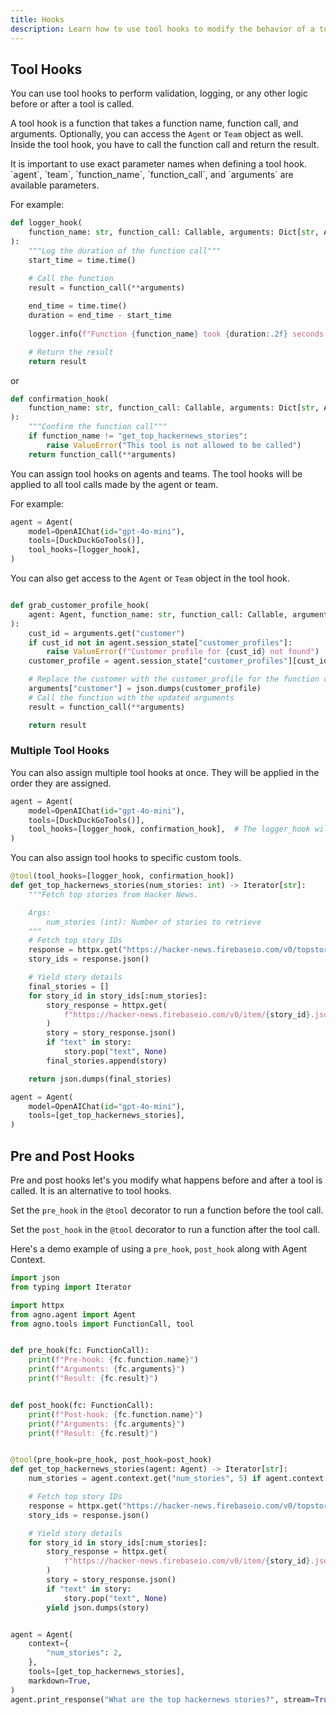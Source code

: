 ```yaml
---
title: Hooks
description: Learn how to use tool hooks to modify the behavior of a tool.
---
```


## Tool Hooks
You can use tool hooks to perform validation, logging, or any other logic before or after a tool is called.

A tool hook is a function that takes a function name, function call, and arguments. Optionally, you can access the `Agent` or `Team` object as well.  Inside the tool hook, you have to call the function call and return the result.

<Note>
It is important to use exact parameter names when defining a tool hook. `agent`, `team`, `function_name`, `function_call`, and `arguments` are available parameters.
</Note>

For example:

```python
def logger_hook(
    function_name: str, function_call: Callable, arguments: Dict[str, Any]
):
    """Log the duration of the function call"""
    start_time = time.time()

    # Call the function
    result = function_call(**arguments)
    
    end_time = time.time()
    duration = end_time - start_time
    
    logger.info(f"Function {function_name} took {duration:.2f} seconds to execute")

    # Return the result
    return result
```

or 

```python
def confirmation_hook(
    function_name: str, function_call: Callable, arguments: Dict[str, Any]
):
    """Confirm the function call"""
    if function_name != "get_top_hackernews_stories":
        raise ValueError("This tool is not allowed to be called")
    return function_call(**arguments)
```

You can assign tool hooks on agents and teams.  The tool hooks will be applied to all tool calls made by the agent or team.

For example:

```python
agent = Agent(
    model=OpenAIChat(id="gpt-4o-mini"),
    tools=[DuckDuckGoTools()],
    tool_hooks=[logger_hook],
)
```

You can also get access to the `Agent` or `Team` object in the tool hook.

```python

def grab_customer_profile_hook(
    agent: Agent, function_name: str, function_call: Callable, arguments: Dict[str, Any]
):
    cust_id = arguments.get("customer")
    if cust_id not in agent.session_state["customer_profiles"]:
        raise ValueError(f"Customer profile for {cust_id} not found")
    customer_profile = agent.session_state["customer_profiles"][cust_id]

    # Replace the customer with the customer_profile for the function call
    arguments["customer"] = json.dumps(customer_profile)
    # Call the function with the updated arguments
    result = function_call(**arguments)

    return result
```

### Multiple Tool Hooks

You can also assign multiple tool hooks at once. They will be applied in the order they are assigned.

```python
agent = Agent(
    model=OpenAIChat(id="gpt-4o-mini"),
    tools=[DuckDuckGoTools()],
    tool_hooks=[logger_hook, confirmation_hook],  # The logger_hook will run on the outer layer, and the confirmation_hook will run on the inner layer
)
```

You can also assign tool hooks to specific custom tools.

```python
@tool(tool_hooks=[logger_hook, confirmation_hook])
def get_top_hackernews_stories(num_stories: int) -> Iterator[str]:
    """Fetch top stories from Hacker News.

    Args:
        num_stories (int): Number of stories to retrieve
    """
    # Fetch top story IDs
    response = httpx.get("https://hacker-news.firebaseio.com/v0/topstories.json")
    story_ids = response.json()

    # Yield story details
    final_stories = []
    for story_id in story_ids[:num_stories]:
        story_response = httpx.get(
            f"https://hacker-news.firebaseio.com/v0/item/{story_id}.json"
        )
        story = story_response.json()
        if "text" in story:
            story.pop("text", None)
        final_stories.append(story)

    return json.dumps(final_stories)

agent = Agent(
    model=OpenAIChat(id="gpt-4o-mini"),
    tools=[get_top_hackernews_stories],
)
```

## Pre and Post Hooks

Pre and post hooks let's you modify what happens before and after a tool is called. It is an alternative to tool hooks.

Set the `pre_hook` in the `@tool` decorator to run a function before the tool call.

Set the `post_hook` in the `@tool` decorator to run a function after the tool call.

Here's a demo example of using a `pre_hook`, `post_hook` along with Agent Context.

```python pre_and_post_hooks.py
import json
from typing import Iterator

import httpx
from agno.agent import Agent
from agno.tools import FunctionCall, tool


def pre_hook(fc: FunctionCall):
    print(f"Pre-hook: {fc.function.name}")
    print(f"Arguments: {fc.arguments}")
    print(f"Result: {fc.result}")


def post_hook(fc: FunctionCall):
    print(f"Post-hook: {fc.function.name}")
    print(f"Arguments: {fc.arguments}")
    print(f"Result: {fc.result}")


@tool(pre_hook=pre_hook, post_hook=post_hook)
def get_top_hackernews_stories(agent: Agent) -> Iterator[str]:
    num_stories = agent.context.get("num_stories", 5) if agent.context else 5

    # Fetch top story IDs
    response = httpx.get("https://hacker-news.firebaseio.com/v0/topstories.json")
    story_ids = response.json()

    # Yield story details
    for story_id in story_ids[:num_stories]:
        story_response = httpx.get(
            f"https://hacker-news.firebaseio.com/v0/item/{story_id}.json"
        )
        story = story_response.json()
        if "text" in story:
            story.pop("text", None)
        yield json.dumps(story)


agent = Agent(
    context={
        "num_stories": 2,
    },
    tools=[get_top_hackernews_stories],
    markdown=True,
)
agent.print_response("What are the top hackernews stories?", stream=True)
```
